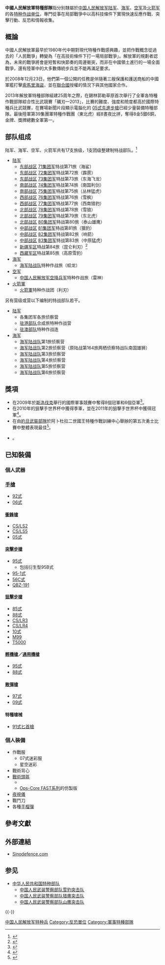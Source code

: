 {{NoteTA
|G1=Firearms
|G2=Military
|G3=長度單位
}}
{{Infobox military unit
|unit_name= 中國人民解放軍特種部隊
|image=[[File:140716-G-HN254-571_(14714332244).jpg|180px]]
|caption=海军特种作战队
|dates= 1988年—
|allegiance={{CPC}}
|country= {{flagcountry|People's Republic of China}}
|branch= [[中國人民解放軍陸軍|陆军]]、[[中国人民解放军海军|海军]]、[[中国人民解放军空军|空军]]、[[中国人民解放军火箭军|火箭军]]
|type= [[特種部隊|特種部隊]]
|command_structure=
|role={{Slight-pause mark list|反恐|情報收集|[[特種作戰|特種作戰]]}}
|size= 军事機密
|current_commander= 
|garrison=
|ceremonial_chief=
|ceremonial_chief_label= 
|colonel_of_the_regiment=  
|nickname= 
|motto= 
|colors=
|march=
|mascot=
|battles=[[反海盜行動|反海盜行動]]
|notable_commanders=
|anniversaries=
}}
'''中國人民解放軍特種部隊'''指分别隸屬於[[中国人民解放军|中国人民解放军]][[中国人民解放军陆军|陆军]]、[[中国人民解放军海军|海军]]、[[中国人民解放军空军|空军]]及[[中国人民解放军火箭军|火箭军]]的各[[特種部隊|特种作战单位]]，專門從事在局部戰爭中以高科技條件下實現快速反應作戰、突擊行動、反恐和情報收集。

== 概論 ==
中國人民解放軍最早於1980年代中期對現代特種作戰感興趣，並把作戰概念從過去的「人民戰爭」轉變為「在高技術條件下打一場局部戰爭」。解放軍的規劃者認為，未來的戰爭將會是短暫和快節奏的周邊衝突，而非在中國領土進行的一場全面戰爭，還有陸軍中的大多數傳統步兵並不能再滿足要求。

於2008年12月23日，他們第一個公開的任務是伴隨著三艘保護和護送商船的中國軍艦打擊[[索马里|索馬里]][[索馬利亞海盜|海盜]]，並在[[联合国|聯合國]]授權的情況下與其他國家合作。

2013年解放軍特種部隊組建25周年之際，在錫林郭勒草原首次舉行了全軍各特種作戰部隊綜合性比武競賽「礪刃—2013」，比賽的難度、強度和險度都高於國際特種兵比武競賽，在賽場新聞片段顯示電腦化的 [[11式单兵综合作战系统|05式先進步槍]]已經少量裝備特種部隊。最後陸軍第39集團軍特種作戰團（東北虎）經8晝夜比拼，奪得8金5銀6銅，金牌、獎牌總數全軍第一。

{{Citation needed|2016年解放軍全部特種部隊成員約16.5萬人，第38集團軍和第31集團軍的特戰旅還分別編有一個女子特戰連，總規模世界第一。|time=2021-05-29T08:34:46+00:00}}

== 部队组成 ==
陆军、海军、空军、火箭军共有17支旅级，1支团级整建制特战部队。<ref>{{cite news |author1=大公报 |title=21支特战劲旅 磨砺反恐尖刀 |url=http://www.takungpao.com/news/232108/2019/0902/343977.html |work=大公网 |accessdate=2020-08-04 |archive-date=2022-01-22 |archive-url=https://web.archive.org/web/20220122002101/http://www.takungpao.com/news/232108/2019/0902/343977.html }}</ref>

* [[中國人民解放軍陸軍|陆军]]
** [[中国人民解放军东部战区|东部战区]] [[中国人民解放军陆军第七十一集团军|71集团军]]特战第71旅（海鲨）
** [[中国人民解放军东部战区|东部战区]] [[中国人民解放军陆军第七十二集团军|72集团军]]特战第72旅（霹雳）
** [[中国人民解放军东部战区|东部战区]] [[中国人民解放军陆军第七十三集团军|73集团军]]特战第73旅（东海飞龙）
** [[中国人民解放军南部战区|南部战区]] [[中国人民解放军陆军第七十四集团军|74集团军]]特战第74旅（南国利剑）
** [[中国人民解放军南部战区|南部战区]] [[中国人民解放军陆军第七十五集团军|75集团军]]特战第75旅（丛林猛虎）
** [[中国人民解放军西部战区|西部战区]] [[中国人民解放军陆军第七十六集团军|76集团军]]特战第76旅（雪枫）
** [[中国人民解放军西部战区|西部战区]] [[中国人民解放军陆军第七十七集团军|77集团军]]特战第77旅（西南猎豹）
** [[中国人民解放军北部战区|北部战区]] [[中国人民解放军陆军第七十八集团军|78集团军]]特战第78旅（雪狼）
** [[中国人民解放军北部战区|北部战区]] [[中国人民解放军陆军第七十九集团军|79集团军]]特战第79旅（东北虎）
** [[中国人民解放军北部战区|北部战区]] [[中国人民解放军陆军第八十集团军|80集团军]]特战第80旅（泰山雄鹰）
** [[中国人民解放军中部战区|中部战区]] [[中国人民解放军陆军第八十一集团军|81集团军]]特战第81旅（獵豹）
** [[中国人民解放军中部战区|中部战区]] [[中国人民解放军陆军第八十二集团军|82集团军]]特战第82旅（响箭）
** [[中国人民解放军中部战区|中部战区]] [[中国人民解放军陆军第八十三集团军|83集团军]]特战第83旅（中原猛虎）
** [[新疆军区|新疆军区]]特战第84旅（昆仑利刃）<ref>{{Cite web |url =https://military.china.com/jctp/11172988/20180629/32601860.html |title =从西域天狼到昆仑利刃 这支特种部队不一般 |author = |date =2018-06-29 |publisher =中华网 |language = |accessdate = |quote = |archive-url =https://web.archive.org/web/20180705204032/https://military.china.com/jctp/11172988/20180629/32601860.html |archive-date =2018-07-05 |dead-url =yes }}{{来源可靠?}}</ref>
** [[西藏军区|西藏军区]]特战第85旅（高原雪豹）
* [[中國人民解放軍海軍|海军]]
** [[中国人民解放军海军陆战队|海军陆战队]]特种作战旅（蛟龙）
* [[中國人民解放軍空軍|空军]]
** [[中国人民解放军空降兵军|中国人民解放军空降兵军]]特种作战旅（雷神）
* [[中國人民解放軍火箭軍|火箭軍]]
** [[中國人民解放軍火箭軍|火箭軍]]特种作战团（利刃）

另有营级或营以下编制的特战部队若干。

* [[中國人民解放軍陸軍|陆军]]
**各集团军各旅侦察营
** [[中國人民解放軍駐香港部隊|驻港部队]]合成旅特种作战营
** [[中國人民解放軍駐澳門部隊|驻澳部队]]特种作战连
* [[中國人民解放軍海軍|海军]]
** [[中國人民解放軍海軍陸戰隊|海军陆战队]]第1旅侦察营
** [[中國人民解放軍海軍陸戰隊|海军陆战队]]第2旅侦察营（原陆战第164旅两栖侦察特战队南国雄狮）
** [[中國人民解放軍海軍陸戰隊|海军陆战队]]第3旅侦察营
** [[中國人民解放軍海軍陸戰隊|海军陆战队]]第4旅侦察营
** [[中國人民解放軍海軍陸戰隊|海军陆战队]]第5旅侦察营
** [[中國人民解放軍海軍陸戰隊|海军陆战队]]第6旅侦察营

== 獎項 ==
* 在2009年於[[斯洛伐克|斯洛伐克]]舉行的國際軍事競賽中奪得8個冠軍和6個亞軍<ref name="chinamil1">{{cite web |url = http://eng.chinamil.com.cn/news-channels/china-military-news/2010-02/23/content_4140376.htm |title = Chinese NCO flaunts might in international military competition |website = Eng.chinamil.com.cn |date = 2010-02-23 |accessdate = 2012-02-03 |deadurl = yes |archiveurl = https://web.archive.org/web/20120822233503/http://eng.chinamil.com.cn/news-channels/china-military-news/2010-02/23/content_4140376.htm |archivedate = 2012-08-22 }}</ref>。
* 在2010年的狙擊手世界杯中獲得季軍，並在2011年的狙擊手世界杯中獲得冠軍<ref name="chinadaily1">{{cite web |url = http://www.chinadaily.com.cn/china/2011-05/31/content_12608539.htm |title = China dominates Military and Police Sniper World Cup |website = Chinadaily.com.cn |date = 2011-05-31 |accessdate = 2012-02-03 |archive-date = 2012-09-14 |archive-url = https://web.archive.org/web/20120914025849/http://www.chinadaily.com.cn/china/2011-05/31/content_12608539.htm |dead-url = no }}</ref>。
* 在由[[约旦|約旦]][[约旦军事|武裝部隊]]於阿卜杜拉二世國王特種作戰訓練中心舉辦的第五次勇士比賽中整體表現最佳<ref>{{Cite web|url=http://chinesemilitaryreview.blogspot.com/2013/03/chinese-special-operations-forces-sof.html|title=Chinese Special Operation Team Wins First Position At International Special Forces Contest|accessdate=2017-10-22|author=|date=2013-03-01|last=Qamar|first=M. J.|work=Chinese Military Review|publisher=|archive-date=2017-08-07|archive-url=https://web.archive.org/web/20170807153852/http://chinesemilitaryreview.blogspot.com/2013/03/chinese-special-operations-forces-sof.html|dead-url=no}}</ref>。
* {{Citation needed|2015年[[哈萨克斯坦|哈薩克斯坦]]舉行國際特種偵查兵競賽，雷神突擊隊奪得外國參賽隊第一名|time=2021-05-29T08:34:46+00:00}}。

== 已知裝備 ==

===個人武器===
=== [[手枪|手槍]] ===
* [[92式手槍|92式]]
* [[06式微声手枪|06式]]

==== [[冲锋枪|衝鋒槍]] ====
* [[CS/LS2型冲锋枪|CS/LS2]]
* [[CS/LS5型冲锋枪|CS/LS5]]
* [[05式微声冲锋枪|05式]]

==== [[突擊步槍|突擊步槍]] ====
* [[95式自動步槍|95式]]
** 包括衍生型95B式
* [[95-1式自動步槍|95-1式]]
* [[56式自動步槍|56C式]]
* [[QBZ-191自动步枪|QBZ-191]]

==== [[狙击步枪|狙擊步槍]] ====
* [[SVD狙擊步槍|85式]]
* [[88式狙擊步槍|88式]]
* [[CS/LR3型狙击步枪|CS/LR3]]
* [[CS/LR4型狙击步枪|CS/LR4]]
* [[10式狙击步枪|10式]]
* [[99式狙击步枪|M99]]
* [[奧爾西T-5000狙擊步槍|T5000]]

==== [[輕機槍|輕機槍]]／[[通用機槍|通用機槍]] ====
* [[95式班用機槍|95式]]
* [[88式通用机枪|88式]]

==== [[散彈槍|散彈槍]] ====
* [[HP9-1泵動式霰彈槍|97式]]
* [[09式军用霰弹枪|09式]]

==== 特種槍械 ====
* [[91式匕首槍|91式匕首槍]]

===個人裝備===
* 作戰服
**07式迷彩服
**星空迷彩
* 戰術背心
* [[戰術頭盔|戰術頭盔]]
** {{tsl|en|QGF03}}
** [[未來突擊外殼技術頭盔|Ops-Core FAST系列]]的仿製版
* [[夜視儀|夜視儀]]
* 戰鬥刀
* 各種[[手榴彈|手榴彈]]

== 參考文獻 ==
{{Reflist}}

== 外部連結 ==
* [https://web.archive.org/web/20070516053143/http://www.sinodefence.com/organisation/groundforces/specialoperations.asp Sinodefence.com]

== 参见 ==
{{Portal|中华人民共和国|军事}}
* [[中华人民共和国特种部队|中华人民共和国特种部队]]
** [[中国人民武装警察部队雪豹突击队|中国人民武装警察部队雪豹突击队]]
** [[中国人民武装警察部队猎鹰突击队|中国人民武装警察部队猎鹰突击队]]
** [[中国人民武装警察部队山鹰突击队|中国人民武装警察部队山鹰突击队]]

{{-}}
{{中国人民解放军陆军}}
{{中国人民解放军海军}}
{{中国人民解放军空军}}
{{中国人民解放军火箭军}}

[[Category:中国人民解放军特种兵|]]
[[Category:反恐單位|Category:反恐單位]]
[[Category:軍事特種部隊|Category:軍事特種部隊]]